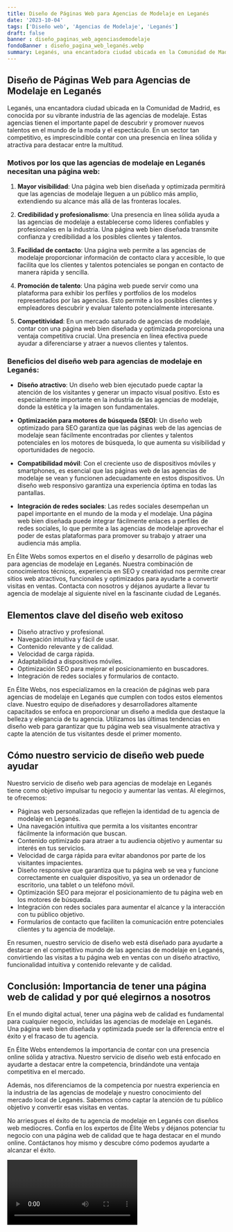 ```yaml
---
title: Diseño de Páginas Web para Agencias de Modelaje en Leganés
date: '2023-10-04'
tags: ['Diseño web', 'Agencias de Modelaje', 'Leganés']
draft: false
banner : diseño_paginas_web_agenciasdemodelaje
fondoBanner : diseño_pagina_web_leganés.webp
summary: Leganés, una encantadora ciudad ubicada en la Comunidad de Madrid, es conocida por su vibrante industria de las agencias de modelaje. Estas agencias tienen el importante papel de descubrir y promover nuevos talentos en el mundo de la moda y el espectáculo. En un sector tan competitivo, es imprescindible contar con una presencia en línea sólida y atractiva para destacar entre la multitud.
---
```


## Diseño de Páginas Web para Agencias de Modelaje en Leganés

Leganés, una encantadora ciudad ubicada en la Comunidad de Madrid, es conocida por su vibrante industria de las agencias de modelaje. Estas agencias tienen el importante papel de descubrir y promover nuevos talentos en el mundo de la moda y el espectáculo. En un sector tan competitivo, es imprescindible contar con una presencia en línea sólida y atractiva para destacar entre la multitud.

### Motivos por los que las agencias de modelaje en Leganés necesitan una página web:

1. **Mayor visibilidad**: Una página web bien diseñada y optimizada permitirá que las agencias de modelaje lleguen a un público más amplio, extendiendo su alcance más allá de las fronteras locales.

2. **Credibilidad y profesionalismo**: Una presencia en línea sólida ayuda a las agencias de modelaje a establecerse como líderes confiables y profesionales en la industria. Una página web bien diseñada transmite confianza y credibilidad a los posibles clientes y talentos.

3. **Facilidad de contacto**: Una página web permite a las agencias de modelaje proporcionar información de contacto clara y accesible, lo que facilita que los clientes y talentos potenciales se pongan en contacto de manera rápida y sencilla.

4. **Promoción de talento**: Una página web puede servir como una plataforma para exhibir los perfiles y portfolios de los modelos representados por las agencias. Esto permite a los posibles clientes y empleadores descubrir y evaluar talento potencialmente interesante.

5. **Competitividad**: En un mercado saturado de agencias de modelaje, contar con una página web bien diseñada y optimizada proporciona una ventaja competitiva crucial. Una presencia en línea efectiva puede ayudar a diferenciarse y atraer a nuevos clientes y talentos.

### Beneficios del diseño web para agencias de modelaje en Leganés:

- **Diseño atractivo**: Un diseño web bien ejecutado puede captar la atención de los visitantes y generar un impacto visual positivo. Esto es especialmente importante en la industria de las agencias de modelaje, donde la estética y la imagen son fundamentales.

- **Optimización para motores de búsqueda (SEO)**: Un diseño web optimizado para SEO garantiza que las páginas web de las agencias de modelaje sean fácilmente encontradas por clientes y talentos potenciales en los motores de búsqueda, lo que aumenta su visibilidad y oportunidades de negocio.

- **Compatibilidad móvil**: Con el creciente uso de dispositivos móviles y smartphones, es esencial que las páginas web de las agencias de modelaje se vean y funcionen adecuadamente en estos dispositivos. Un diseño web responsivo garantiza una experiencia óptima en todas las pantallas.

- **Integración de redes sociales**: Las redes sociales desempeñan un papel importante en el mundo de la moda y el modelaje. Una página web bien diseñada puede integrar fácilmente enlaces a perfiles de redes sociales, lo que permite a las agencias de modelaje aprovechar el poder de estas plataformas para promover su trabajo y atraer una audiencia más amplia.

En Élite Webs somos expertos en el diseño y desarrollo de páginas web para agencias de modelaje en Leganés. Nuestra combinación de conocimientos técnicos, experiencia en SEO y creatividad nos permite crear sitios web atractivos, funcionales y optimizados para ayudarte a convertir visitas en ventas. Contacta con nosotros y déjanos ayudarte a llevar tu agencia de modelaje al siguiente nivel en la fascinante ciudad de Leganés.

<GifSeo />

<Cta />

## Elementos clave del diseño web exitoso

- Diseño atractivo y profesional.
- Navegación intuitiva y fácil de usar.
- Contenido relevante y de calidad.
- Velocidad de carga rápida.
- Adaptabilidad a dispositivos móviles.
- Optimización SEO para mejorar el posicionamiento en buscadores.
- Integración de redes sociales y formularios de contacto.

En Élite Webs, nos especializamos en la creación de páginas web para agencias de modelaje en Leganés que cumplen con todos estos elementos clave. Nuestro equipo de diseñadores y desarrolladores altamente capacitados se enfoca en proporcionar un diseño a medida que destaque la belleza y elegancia de tu agencia. Utilizamos las últimas tendencias en diseño web para garantizar que tu página web sea visualmente atractiva y capte la atención de tus visitantes desde el primer momento.

## Cómo nuestro servicio de diseño web puede ayudar

Nuestro servicio de diseño web para agencias de modelaje en Leganés tiene como objetivo impulsar tu negocio y aumentar las ventas. Al elegirnos, te ofrecemos:

- Páginas web personalizadas que reflejen la identidad de tu agencia de modelaje en Leganés.
- Una navegación intuitiva que permita a los visitantes encontrar fácilmente la información que buscan.
- Contenido optimizado para atraer a tu audiencia objetivo y aumentar su interés en tus servicios.
- Velocidad de carga rápida para evitar abandonos por parte de los visitantes impacientes.
- Diseño responsive que garantiza que tu página web se vea y funcione correctamente en cualquier dispositivo, ya sea un ordenador de escritorio, una tablet o un teléfono móvil.
- Optimización SEO para mejorar el posicionamiento de tu página web en los motores de búsqueda.
- Integración con redes sociales para aumentar el alcance y la interacción con tu público objetivo.
- Formularios de contacto que faciliten la comunicación entre potenciales clientes y tu agencia de modelaje.

En resumen, nuestro servicio de diseño web está diseñado para ayudarte a destacar en el competitivo mundo de las agencias de modelaje en Leganés, convirtiendo las visitas a tu página web en ventas con un diseño atractivo, funcionalidad intuitiva y contenido relevante y de calidad.

## Conclusión: Importancia de tener una página web de calidad y por qué elegirnos a nosotros

En el mundo digital actual, tener una página web de calidad es fundamental para cualquier negocio, incluidas las agencias de modelaje en Leganés. Una página web bien diseñada y optimizada puede ser la diferencia entre el éxito y el fracaso de tu agencia.

En Élite Webs entendemos la importancia de contar con una presencia online sólida y atractiva. Nuestro servicio de diseño web está enfocado en ayudarte a destacar entre la competencia, brindándote una ventaja competitiva en el mercado.

Además, nos diferenciamos de la competencia por nuestra experiencia en la industria de las agencias de modelaje y nuestro conocimiento del mercado local de Leganés. Sabemos cómo captar la atención de tu público objetivo y convertir esas visitas en ventas.

No arriesgues el éxito de tu agencia de modelaje en Leganés con diseños web mediocres. Confía en los expertos de Élite Webs y déjanos potenciar tu negocio con una página web de calidad que te haga destacar en el mundo online. Contáctanos hoy mismo y descubre cómo podemos ayudarte a alcanzar el éxito.

<Video />

<CtaBot job='Agencias de Modelaje' city='Leganés'/>

<Gmaps query='Leganés+españa+maps' />